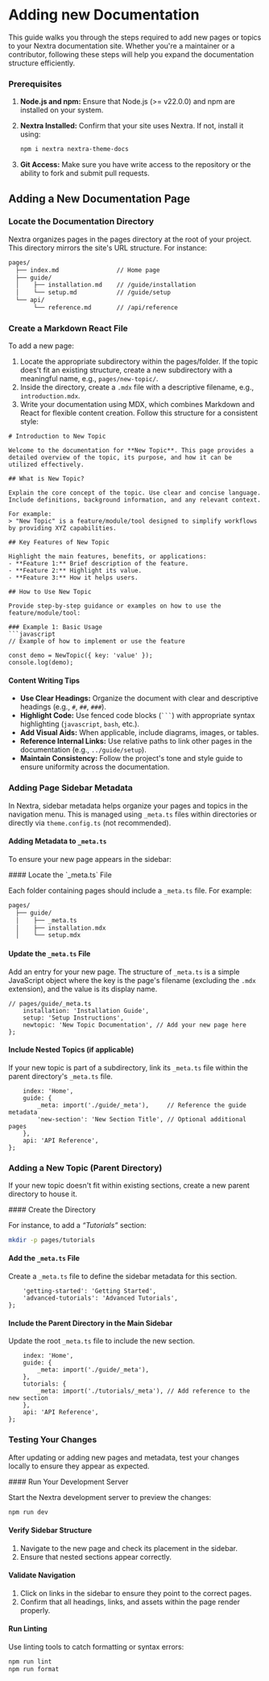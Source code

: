 
# Adding new Documentation

This guide walks you through the steps required to add new pages or topics to your Nextra documentation site. 
Whether you're a maintainer or a contributor, following these steps will help you expand the documentation structure efficiently.

### Prerequisites

1. **Node.js and npm:** Ensure that Node.js (>= v22.0.0) and npm are installed on your system.
2. **Nextra Installed:** Confirm that your site uses Nextra. If not, install it using:

    ```bash npm2yarn
    npm i nextra nextra-theme-docs
    ```

3. **Git Access:** Make sure you have write access to the repository or the ability to fork and submit pull requests.

## Adding a New Documentation Page

### Locate the Documentation Directory

Nextra organizes pages in the pages directory at the root of your project. This directory mirrors the site's URL structure. For instance:

```md
pages/
  ├── index.md                // Home page
  ├── guide/
  │    ├── installation.md    // /guide/installation
  │    └── setup.md           // /guide/setup
  └── api/
       └── reference.md       // /api/reference
```

### Create a Markdown React File

To add a new page:

1. Locate the appropriate subdirectory within the pages/folder. If the topic does't fit an existing structure, create a new subdirectory with a meaningful name, e.g., `pages/new-topic/`.
2. Inside the directory, create a `.mdx` file with a descriptive filename, e.g., `introduction.mdx`.
3. Write your documentation using MDX, which combines Markdown and React for flexible content creation. Follow this structure for a consistent style:

```mdx filename="introduction.mdx"
# Introduction to New Topic

Welcome to the documentation for **New Topic**. This page provides a detailed overview of the topic, its purpose, and how it can be utilized effectively.

## What is New Topic?

Explain the core concept of the topic. Use clear and concise language. Include definitions, background information, and any relevant context.

For example:
> "New Topic" is a feature/module/tool designed to simplify workflows by providing XYZ capabilities.

## Key Features of New Topic

Highlight the main features, benefits, or applications:
- **Feature 1:** Brief description of the feature.
- **Feature 2:** Highlight its value.
- **Feature 3:** How it helps users.

## How to Use New Topic

Provide step-by-step guidance or examples on how to use the feature/module/tool:

### Example 1: Basic Usage
```javascript
// Example of how to implement or use the feature

const demo = NewTopic({ key: 'value' });
console.log(demo);
```

#### Content Writing Tips

- **Use Clear Headings:** Organize the document with clear and descriptive headings (e.g., `#`, `##`, `###`).
- **Highlight Code:** Use fenced code blocks (` ``` `) with appropriate syntax highlighting (`javascript`, `bash`, etc.).
- **Add Visual Aids:** When applicable, include diagrams, images, or tables.
- **Reference Internal Links:** Use relative paths to link other pages in the documentation (e.g., `../guide/setup`).
- **Maintain Consistency:** Follow the project's tone and style guide to ensure uniformity across the documentation.

### Adding Page Sidebar Metadata

In Nextra, sidebar metadata helps organize your pages and topics in the navigation menu. This is managed using `_meta.ts` files 
within directories or directly via `theme.config.ts` (not recommended).

#### Adding Metadata to `_meta.ts`

To ensure your new page appears in the sidebar:

<Steps>
#### Locate the `_meta.ts` File

Each folder containing pages should include a `_meta.ts` file. For example:

```md
pages/
  ├── guide/
  │    ├── _meta.ts
  │    ├── installation.mdx
  │    └── setup.mdx
```

#### Update the `_meta.ts` File

Add an entry for your new page. The structure of `_meta.ts` is a simple JavaScript object where the key is 
the page's filename (excluding the `.mdx` extension), and the value is its display name.

```mdx filename="_meta.ts"
// pages/guide/_meta.ts
    installation: 'Installation Guide',
    setup: 'Setup Instructions',
    newtopic: 'New Topic Documentation', // Add your new page here
};
```

#### Include Nested Topics (if applicable)

If your new topic is part of a subdirectory, link its `_meta.ts` file within the parent directory's `_meta.ts` file.

```mdx filename="_meta.ts"
    index: 'Home',
    guide: {
        _meta: import('./guide/_meta'),     // Reference the guide metadata
        'new-section': 'New Section Title', // Optional additional pages
    },
    api: 'API Reference',
};
```
</Steps>

### Adding a New Topic (Parent Directory)

If your new topic doesn't fit within existing sections, create a new parent directory to house it.

<Steps>
#### Create the Directory

For instance, to add a *“Tutorials”* section:

```bash
mkdir -p pages/tutorials
```

#### Add the `_meta.ts` File

Create a `_meta.ts` file to define the sidebar metadata for this section.

```mdx filename="_meta.ts"
    'getting-started': 'Getting Started',
    'advanced-tutorials': 'Advanced Tutorials',
};
```

#### Include the Parent Directory in the Main Sidebar

Update the root `_meta.ts` file to include the new section.

```mdx filename="_meta.ts"
    index: 'Home',
    guide: {
        _meta: import('./guide/_meta'),
    },
    tutorials: {
        _meta: import('./tutorials/_meta'), // Add reference to the new section
    },
    api: 'API Reference',
};
```

</Steps>


### Testing Your Changes

After updating or adding new pages and metadata, test your changes locally to ensure they appear as expected.

<Steps>
#### Run Your Development Server

Start the Nextra development server to preview the changes:

```bash
npm run dev
```

#### Verify Sidebar Structure

1. Navigate to the new page and check its placement in the sidebar.
1. Ensure that nested sections appear correctly.

#### Validate Navigation

1. Click on links in the sidebar to ensure they point to the correct pages.
2. Confirm that all headings, links, and assets within the page render properly.

#### Run Linting

Use linting tools to catch formatting or syntax errors:

```bash
npm run lint
npm run format
```

</Steps>
